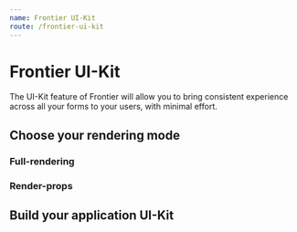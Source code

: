 ```yaml
---
name: Frontier UI-Kit
route: /frontier-ui-kit
---
```


# Frontier UI-Kit

The UI-Kit feature of Frontier will allow you to bring consistent experience across all your forms to your users, with minimal effort.

## Choose your rendering mode

### Full-rendering

### Render-props

## Build your application UI-Kit
